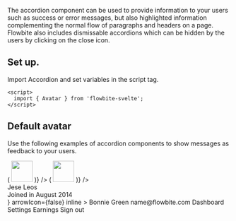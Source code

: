 
The accordion component can be used to provide information to your users such as success or error messages, but also highlighted information complementing the normal flow of paragraphs and headers on a page. Flowbite also includes dismissable accordions which can be hidden by the users by clicking on the close icon.

## Set up.

Import Accordion and set variables in the script tag.

```react example
<script>
  import { Avatar } from 'flowbite-svelte';
</script>
```

## Default avatar

Use the following examples of accordion components to show messages as feedback to your users.

<CodePreview title="Default avatar">
  <div className="flex flex-wrap gap-2">
    <Avatar img="/images/people/profile-picture-5.jpg" rounded />
    <Avatar img="/images/people/profile-picture-5.jpg" />
  </div>
</CodePreview>
<CodePreview title="Bordered avatar">
  <div className="flex flex-wrap gap-2">
    <Avatar img="/images/people/profile-picture-5.jpg" rounded bordered />
    <Avatar img="/images/people/profile-picture-5.jpg" bordered />
  </div>
</CodePreview>
<CodePreview title="Colored avatar">
  <div className="flex flex-wrap gap-2">
    <Avatar img="/images/people/profile-picture-5.jpg" rounded bordered color="gray" />
    <Avatar img="/images/people/profile-picture-5.jpg" rounded bordered color="light" />
    <Avatar img="/images/people/profile-picture-5.jpg" rounded bordered color="purple" />
    <Avatar img="/images/people/profile-picture-5.jpg" rounded bordered color="success" />
    <Avatar img="/images/people/profile-picture-5.jpg" rounded bordered color="pink" />
  </div>
  <div className="flex flex-wrap gap-2">
    <Avatar img="/images/people/profile-picture-5.jpg" bordered color="gray" />
    <Avatar img="/images/people/profile-picture-5.jpg" bordered color="light" />
    <Avatar img="/images/people/profile-picture-5.jpg" bordered color="purple" />
    <Avatar img="/images/people/profile-picture-5.jpg" bordered color="success" />
    <Avatar img="/images/people/profile-picture-5.jpg" bordered color="pink" />
  </div>
</CodePreview>
<CodePreview title="Override image element">
  <div className="flex flex-wrap gap-2">
    <Avatar
      img={(props) => (
        <Image
          alt=""
          height="48"
          referrerPolicy="no-referrer"
          src="/images/people/profile-picture-5.jpg"
          width="48"
          {...props}
        />
      )}
    />
    <Avatar
      img={(props) => (
        <picture>
          <source media="(min-width: 900px)" srcSet="/images/people/profile-picture-3.jpg" />
          <source media="(min-width: 480px)" srcSet="/images/people/profile-picture-4.jpg" />
          <Image alt="" height="48" src="/images/people/profile-picture-5.jpg" width="48" {...props} />
        </picture>
      )}
    />
  </div>
</CodePreview>
<CodePreview title="Placeholder">
  <div className="flex flex-wrap gap-2">
    <Avatar />
    <Avatar rounded />
  </div>
</CodePreview>
<CodePreview title="Placeholder initials">
  <div className="flex flex-wrap gap-2">
    <Avatar placeholderInitials="RR" />
  </div>
</CodePreview>
<CodePreview title="Dot indicator">
  <div className="flex flex-wrap gap-2">
    <Avatar img="/images/people/profile-picture-5.jpg" status="online" />
    <Avatar img="/images/people/profile-picture-5.jpg" rounded status="busy" statusPosition="top-right" />
    <Avatar img="/images/people/profile-picture-5.jpg" status="offline" statusPosition="bottom-left" />
    <Avatar img="/images/people/profile-picture-5.jpg" rounded status="away" statusPosition="bottom-right" />
  </div>
</CodePreview>
<CodePreview title="Stacked">
  <div className="flex flex-wrap gap-2">
    <Avatar.Group>
      <Avatar img="/images/people/profile-picture-1.jpg" rounded stacked />
      <Avatar img="/images/people/profile-picture-2.jpg" rounded stacked />
      <Avatar img="/images/people/profile-picture-3.jpg" rounded stacked />
      <Avatar img="/images/people/profile-picture-4.jpg" rounded stacked />
      <Avatar img="/images/people/profile-picture-5.jpg" rounded stacked />
    </Avatar.Group>
    <Avatar.Group>
      <Avatar img="/images/people/profile-picture-1.jpg" rounded stacked />
      <Avatar img="/images/people/profile-picture-2.jpg" rounded stacked />
      <Avatar img="/images/people/profile-picture-3.jpg" rounded stacked />
      <Avatar img="/images/people/profile-picture-4.jpg" rounded stacked />
      <Avatar.Counter total={99} href="#" />
    </Avatar.Group>
  </div>
</CodePreview>
<CodePreview title="Avatar text">
  <Avatar img="/images/people/profile-picture-5.jpg" rounded>
    <div className="space-y-1 font-medium dark:text-white">
      <div>Jese Leos</div>
      <div className="text-sm text-gray-500 dark:text-gray-400">Joined in August 2014</div>
    </div>
  </Avatar>
</CodePreview>
<CodePreview title="User dropdown">
  <Dropdown
    label={<Avatar alt="User settings" img="/images/people/profile-picture-5.jpg" rounded />}
    arrowIcon={false}
    inline
  >
    <Dropdown.Header>
      <span className="block text-sm">Bonnie Green</span>
      <span className="block truncate text-sm font-medium">name@flowbite.com</span>
    </Dropdown.Header>
    <Dropdown.Item>Dashboard</Dropdown.Item>
    <Dropdown.Item>Settings</Dropdown.Item>
    <Dropdown.Item>Earnings</Dropdown.Item>
    <Dropdown.Divider />
    <Dropdown.Item>Sign out</Dropdown.Item>
  </Dropdown>
</CodePreview>
<CodePreview title="Sizing">
  <div className="flex flex-wrap items-center gap-2">
    <Avatar img="/images/people/profile-picture-5.jpg" size="xs" />
    <Avatar img="/images/people/profile-picture-5.jpg" size="sm" />
    <Avatar img="/images/people/profile-picture-5.jpg" size="md" />
    <Avatar img="/images/people/profile-picture-5.jpg" size="lg" />
    <Avatar img="/images/people/profile-picture-5.jpg" size="xl" />
  </div>
</CodePreview>
<CodePreview title="Alternative text">
  <Avatar alt="Default avatar with alt text" img="/images/people/profile-picture-5.jpg" rounded />
</CodePreview>
